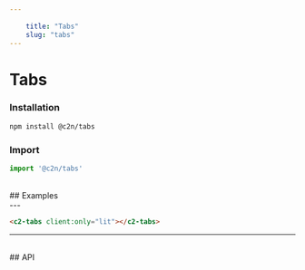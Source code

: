 ```yaml
---
    
    title: "Tabs"
    slug: "tabs"
---
```




# Tabs

### Installation

```bash tag=CodeBlock
npm install @c2n/tabs
```

### Import

```typescript tag=CodeBlock
import '@c2n/tabs'
```

<br />
## Examples
<br />
---

```html tag=MdxCodeBlock,compack=true,component=c2-tabs
<c2-tabs client:only="lit"></c2-tabs>
```

---

<br />
## API

<ApiTable componentTag="c2-tabs"></ApiTable>
